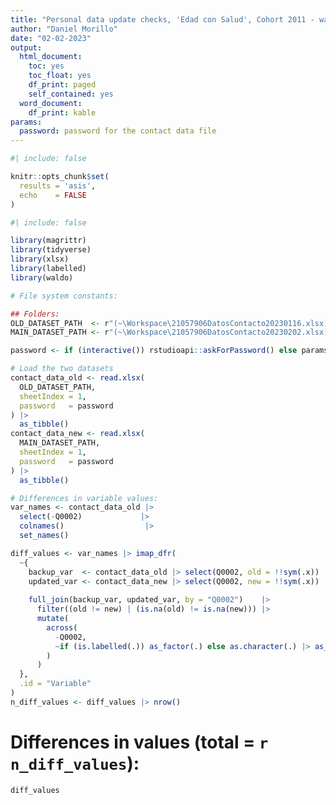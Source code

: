 ```yaml
---
title: "Personal data update checks, 'Edad con Salud', Cohort 2011 - wave 4\n"
author: "Daniel Morillo"
date: "02-02-2023"
output:
  html_document:
    toc: yes
    toc_float: yes
    df_print: paged
    self_contained: yes
  word_document:
    df_print: kable
params:
  password: password for the contact data file
---
```


```r
#| include: false

knitr::opts_chunk$set(
  results = 'asis',
  echo    = FALSE
)
```

```r
#| include: false

library(magrittr)
library(tidyverse)
library(xlsx)
library(labelled)
library(waldo)
```

```r
# File system constants:

## Folders:
OLD_DATASET_PATH  <- r"(~\Workspace\21057906DatosContacto20230116.xlsx)"
MAIN_DATASET_PATH <- r"(~\Workspace\21057906DatosContacto20230202.xlsx)"
```

```r
password <- if (interactive()) rstudioapi::askForPassword() else params$password

# Load the two datasets
contact_data_old <- read.xlsx(
  OLD_DATASET_PATH,
  sheetIndex = 1,
  password   = password
) |>
  as_tibble()
contact_data_new <- read.xlsx(
  MAIN_DATASET_PATH,
  sheetIndex = 1,
  password   = password
) |>
  as_tibble()
```

```r
# Differences in variable values:
var_names <- contact_data_old |>
  select(-Q0002)             |>
  colnames()                  |>
  set_names()

diff_values <- var_names |> imap_dfr(
  ~{
    backup_var  <- contact_data_old |> select(Q0002, old = !!sym(.x))
    updated_var <- contact_data_new |> select(Q0002, new = !!sym(.x))
    
    full_join(backup_var, updated_var, by = "Q0002")    |>
      filter((old != new) | (is.na(old) != is.na(new))) |>
      mutate(
        across(
          -Q0002,
          ~if (is.labelled(.)) as_factor(.) else as.character(.) |> as_factor()
        )
      )
  },
  .id = "Variable"
)
n_diff_values <- diff_values |> nrow()
```

# Differences in values (total = `r n_diff_values`):

```r
diff_values
```
